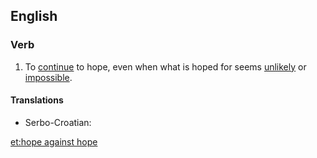 ==English==

===Verb===
{{head|en|verb|head=[[hope]] [[against]] hope}}

# {{lb|en|idiomatic}} To [[continue]] to hope, even when what is hoped for seems [[unlikely]] or [[impossible]].

====Translations====
{{trans-top|}}
* Serbo-Croatian: {{t|sh|uzaludno se nadati}}
{{trans-mid}}
{{trans-bottom}}

[[et:hope against hope]]
